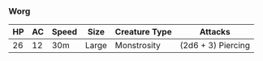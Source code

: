 ### Worg {#worg}

| HP  | AC  | Speed | Size  | Creature Type | Attacks             |
| --- | --- | ----- | ----- | ------------- | ------------------- |
| 26   | 12  | 30m   | Large | Monstrosity | (2d6 + 3) Piercing  |

